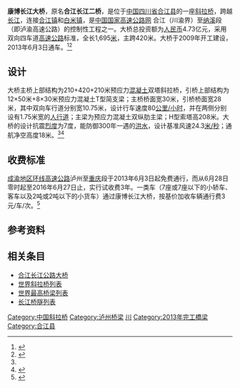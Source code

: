 {{Infobox bridge
|bridge_name=康博长江大桥
|native_name=
|image=Kangbo Yangtze River Bridge.jpg
|caption=建设中的康博长江大桥
|official_name=
|carries={{China Expwy Name|G93}}
|crosses=[[长江|长江]]
|locale={{CHN}}[[四川省|四川省]][[合江县|合江县]]
|maint=泸州东南高速公路发展有限公司
|id=
|designer=
|design=[[斜拉桥|斜拉桥]]
|mainspan={{convert|420|m|ft|0}}
|length={{convert|1695|m|ft|0}}
|width=主桥：{{convert|30|m|ft|0}}<br/>引桥：{{convert|28|m|ft|0}}
|clearance=
|below={{convert|18|m|ft|0}}
|height={{convert|208|m|ft|0}}
|traffic=
|begin=2009年
|complete=
|open=2013年6月3日
|closed=
|toll=
|builder=四川公路桥梁建设集团有限公司
|coordinates={{coord|28.841836|N|105.802843|E|region:CN_type:landmark|display=inline,title}}
|references=
|extra=
}}

'''康博长江大桥'''，原名'''合江长江二桥'''，是位于[[中国|中国]][[四川省|四川省]][[合江县|合江县]]的一座[[斜拉桥|斜拉桥]]，跨越[[长江|长江]]，连接[[合江镇_(合江县)|合江镇]]和[[白米镇_(合江县)|白米镇]]，是[[中国国家高速公路网|中国国家高速公路网]] {{China Expwy Name|G93}}合江（川渝界）至[[纳溪|纳溪]]段（即泸渝高速公路）的控制性工程之一。大桥总投资额为[[人民币|人民币]]4.73亿元，采用双向四车道[[高速公路|高速公路]]标准，全长1,695[[米_(单位)|米]]，主跨420米。大桥于2009年开工建设，2013年6月3日通车。<ref name="scjt">{{cite web| url=http://www.scjt.gov.cn/10000/10001/10073/10074/2013/6/4/20050789.shtml| title=泸渝高速公路建成通车| publisher=四川省交通运输厅| date=2013-06-04| accessdate=2014-02-06| deadurl=yes| archiveurl=https://web.archive.org/web/20140106040646/http://www.scjt.gov.cn/10000/10001/10073/10074/2013/6/4/20050789.shtml| archivedate=2014-01-06}}</ref><ref>{{cite web | url=http://www.weblz.com.cn/contents/734/86791.html | title=合江长江二桥工程进展顺利 | publisher=泸州网 | date=2009-06-04 | accessdate=2014-02-06 | author=康艺 | deadurl=yes | archiveurl=https://web.archive.org/web/20140221221222/http://www.weblz.com.cn/contents/734/86791.html | archivedate=2014年2月21日 | df= }}</ref>

==设计==
大桥主桥上部结构为210+420+210米预应力[[混凝土|混凝土]]双塔斜拉桥，引桥上部结构为12×50米+8×30米预应力混凝土T型简支梁；主桥桥面宽30米，引桥桥面宽28米，其中双向车行道分别宽10.75米，设计行车速度80[[公里/小时|公里/小时]]，并在两侧分别设有1.75米宽的[[人行道|人行道]]；主梁为预应力混凝土双纵肋主梁；H型索塔高208米。大桥的设计抗震[[烈度|烈度]]为7度，能防御300年一遇的[[洪水|洪水]]，设计基准风速24.3[[米/秒|米/秒]]；通航净空高度18米。<ref name="scjt" /><ref>{{cite web | url=http://wenku.baidu.com/view/c144195801f69e3143329468.html | title=质量计划 | publisher=百度文库 | date=2009-08-15 | accessdate=2014-02-06 | author=四川公路桥梁建设集团有限公司合江长江二桥第五合同段经理部 | pages=8-9}}</ref>

==收费标准==
[[成渝地区环线高速公路|成渝地区环线高速公路]]泸州至[[重庆|重庆]]段于2013年6月3日起免费通行，而从6月28日零时起至2016年6月27日止，实行试收费3年。一类车（7座或7座以下的小轿车、客车以及2吨或2吨以下的小货车）通过康博长江大桥，按基价加收车辆通行费3元/车/次。<ref>{{cite web| url=http://www.moc.gov.cn/xinxilb/xxlb_fabu/fbpd_chongqing/201306/t20130627_1439832.html| title=泸渝高速收费标准出炉| publisher=中华人民共和国交通运输部| date=2013-06-27| accessdate=2014-02-06| deadurl=yes| archiveurl=https://web.archive.org/web/20140221090406/http://www.moc.gov.cn/xinxilb/xxlb_fabu/fbpd_chongqing/201306/t20130627_1439832.html| archivedate=2014-02-21}}</ref>

==参考资料==
{{reflist}}

==相关条目==
* [[合江长江公路大桥|合江长江公路大桥]]
* [[世界斜拉桥列表|世界斜拉桥列表]]
* [[世界最高桥梁列表|世界最高桥梁列表]]
* [[长江桥隧列表|长江桥隧列表]]

{{Crossings navbox
|structure= [[长江桥隧列表|桥梁与隧道]]
|place= [[长江|长江]]
|bridge= 康博长江大桥
|bridge signs= {{China Expwy Name|G93}}
|upstream= [[黄舣长江大桥|黄舣长江大桥]]
|upstream signs= {{China Expwy Name|G4215}}
|downstream= [[合江长江公路大桥|合江长江公路大桥]]
|downstream signs= {{中国省道名|438|P=四川}}
}}

{{DEFAULTSORT:Kang康博长江大桥}}
[[Category:中国斜拉桥|Category:中国斜拉桥]]
[[Category:泸州桥梁|Category:泸州桥梁]]
[[Category:长江大桥|川]]
[[Category:2013年完工橋梁|Category:2013年完工橋梁]]
[[Category:合江县|Category:合江县]]